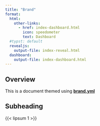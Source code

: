 ```yaml
---
title: "Brand"
format:
  html: 
    other-links:
      - href: index-dashboard.html
        icon: speedometer
        text: Dashboard
  #typst: default
  revealjs:
    output-file: index-reveal.html
  dashboard: 
    output-file: index-dashboard.html
---
```


## Overview

This is a document themed using [**brand.yml**](https://posit-dev.github.io/brand-yml/)

## Subheading

{{< lipsum 1 >}}